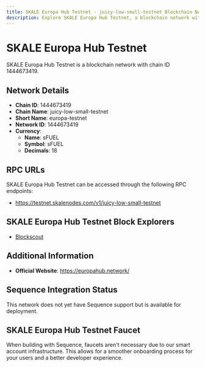 ```yaml
--- 
title: SKALE Europa Hub Testnet - juicy-low-small-testnet Blockchain Network
description: Explore SKALE Europa Hub Testnet, a blockchain network with chain ID 1444673419. Learn about its native currency, sFUEL, and how to interact with the network.
---
```


# SKALE Europa Hub Testnet

SKALE Europa Hub Testnet is a blockchain network with chain ID 1444673419.

## Network Details

- **Chain ID**: 1444673419
- **Chain Name**: juicy-low-small-testnet
- **Short Name**: europa-testnet
- **Network ID**: 1444673419
- **Currency**: 
  - **Name**: sFUEL
  - **Symbol**: sFUEL
  - **Decimals**: 18

## RPC URLs

SKALE Europa Hub Testnet can be accessed through the following RPC endpoints:

- https://testnet.skalenodes.com/v1/juicy-low-small-testnet

## SKALE Europa Hub Testnet Block Explorers

- [Blockscout](https://juicy-low-small-testnet.explorer.testnet.skalenodes.com)

## Additional Information

- **Official Website**: https://europahub.network/

## Sequence Integration Status

This network does not yet have Sequence support but is available for deployment.

## SKALE Europa Hub Testnet Faucet

When building with Sequence, faucets aren't necessary due to our smart account infrastructure. This allows for a smoother onboarding process for your users and a better developer experience.
